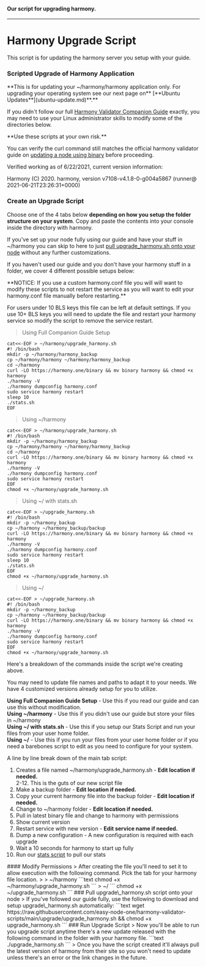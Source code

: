 #### Our script for upgrading harmony.
---

# Harmony Upgrade Script

This script is for updating the harmony server you setup with your guide. 

### Scripted Upgrade of Harmony Application

<div className="p-4 border border-gray-200 dark:border-gray-900 rounded mt-6">
<Callout emoji="⚠️">
**This is for updating your ~/harmony/harmony application only. For upgrading your operating system see our next page on** [**Ubuntu Updates**](ubuntu-update.md)**.**
</Callout>
</div>

If you didn't follow our full [Harmony Validator Companion Guide](../../../before-node-setup/being-a-validator/) exactly, you may need to use your Linux administrator skills to modify some of the directories below.

<div className="p-4 border border-gray-200 dark:border-gray-900 rounded mt-6">
<Callout emoji="⚡">
**Use these scripts at your own risk.** 

You can verify the curl command still matches the official harmony validator guide on [updating a node using binary](https://docs.harmony.one/home/network/validators/node-setup/installing-updating/upgrading-node/using-binary) before proceeding.  
  
Verified working as of 6/22/2021, current version information:  
  
Harmony \(C\) 2020. harmony, version v7108-v4.1.8-0-g004a5867 \(runner@ 2021-06-21T23:26:31+0000\)
</Callout>
</div>

### Create an Upgrade Script

Choose one of the 4 tabs below **depending on how you setup the folder structure on your system**. Copy and paste the contents into your console inside the directory with harmony. 

If you've set up your node fully using our guide and have your stuff in ~/harmony you can skip to here to just [pull upgrade\_harmony.sh onto your node](upgrade-script.md#pull-upgrade_harmony-sh-script-onto-your-node) without any further customizations.

If you haven't used our guide and you don't have your harmony stuff in a folder, we cover 4 different possible setups below:

<div className="p-4 border border-gray-200 dark:border-gray-900 rounded mt-6">
<Callout emoji="⚡">
**NOTICE: If you use a custom harmony.conf file you will will want to modify these scripts to not restart the service as you will want to edit your harmony.conf file manually before restarting.**

For users under 10 BLS keys this file can be left at default settings. If you use 10+ BLS keys you will need to update the file and restart your harmony service so modify the script to remove the service restart.
</Callout>
</div>

> Using Full Companion Guide Setup
```text
cat<<-EOF > ~/harmony/upgrade_harmony.sh
#! /bin/bash
mkdir -p ~/harmony/harmony_backup
cp ~/harmony/harmony ~/harmony/harmony_backup
cd ~/harmony
curl -LO https://harmony.one/binary && mv binary harmony && chmod +x harmony
./harmony -V
./harmony dumpconfig harmony.conf
sudo service harmony restart
sleep 10
./stats.sh
EOF

```
> Using ~/harmony
```
cat<<-EOF > ~/harmony/upgrade_harmony.sh
#! /bin/bash
mkdir -p ~/harmony/harmony_backup
cp ~/harmony/harmony ~/harmony/harmony_backup
cd ~/harmony
curl -LO https://harmony.one/binary && mv binary harmony && chmod +x harmony
./harmony -V
./harmony dumpconfig harmony.conf
sudo service harmony restart
EOF
chmod +x ~/harmony/upgrade_harmony.sh

```
> Using ~/ with stats.sh
```
cat<<-EOF > ~/upgrade_harmony.sh
#! /bin/bash
mkdir -p ~/harmony_backup
cp ~/harmony ~/harmony_backup/backup
curl -LO https://harmony.one/binary && mv binary harmony && chmod +x harmony
./harmony -V
./harmony dumpconfig harmony.conf
sudo service harmony restart
sleep 10
./stats.sh
EOF
chmod +x ~/harmony/upgrade_harmony.sh

```
> Using ~/
```
cat<<-EOF > ~/upgrade_harmony.sh
#! /bin/bash
mkdir -p ~/harmony_backup
cp ~/harmony ~/harmony_backup/backup
curl -LO https://harmony.one/binary && mv binary harmony && chmod +x harmony
./harmony -V
./harmony dumpconfig harmony.conf
sudo service harmony restart
EOF
chmod +x ~/harmony/upgrade_harmony.sh

```
<div className="p-4 border border-gray-200 dark:border-gray-900 rounded mt-6">
<Callout emoji="⚠️">
Here's a breakdown of the commands inside the script we're creating above. 

You may need to update file names and paths to adapt it to your needs. We have 4 customized versions already setup for you to utilize.   
  
**Using Full Companion Guide Setup** - Use this if you read our guide and can use this without modification.  
**Using ~/harmony** - Use this if you didn't use our guide but store your files in ~/harmony  
**Using ~/ with stats.sh** - Use this if you setup our Stats Script and run your files from your user home folder.  
**Using ~/** - Use this if you run your files from your user home folder or if you need a barebones script to edit as you need to configure for your system.

A line by line break down of the main tab script:  
1. Creates a file named ~/harmony/upgrade\_harmony.sh - **Edit location if needed.**  
2-12. This is the guts of our new script file  
3. Make a backup folder - **Edit location if needed.**  
4. Copy your current harmony file into the backup folder - **Edit location if needed.**  
5. Change to ~/harmony folder - **Edit location if needed.**  
6. Pull in latest binary file and change to harmony with permissions  
7. Show current version  
8. Restart service with new version - **Edit service name if needed.**  
9. Dump a new configuration - A new configuration is required with each upgrade  
10. Wait a 10 seconds for harmony to start up fully  
11. Run our [stats script](stats-script.md#how-do-i-see-what-block-were-on) to pull our stats
</Callout>
</div>
#### Modify Permissions
> After creating the file you'll need to set it to allow execution with the following command. Pick the tab for your harmony file location.
> 
> ~/harmony 
```text
chmod +x ~/harmony/upgrade_harmony.sh
```
> ~/
```
chmod +x ~/upgrade_harmony.sh
```
### Pull upgrade\_harmony.sh script onto your node
> If you've followed our guide fully, use the following to download and setup upgrade\_harmony.sh automatically:
```text
wget https://raw.githubusercontent.com/easy-node-one/harmony-validator-scripts/main/upgrade/upgrade_harmony.sh && chmod +x upgrade_harmony.sh
```
### Run Upgrade Script
> Now you'll be able to run you upgrade script anytime there's a new update released with the following command in the folder with your harmony file.
```text
./upgrade_harmony.sh
```
> Once you have the script created it'll always pull the latest version of harmony from their site so you won't need to update unless there's an error or the link changes in the future.

